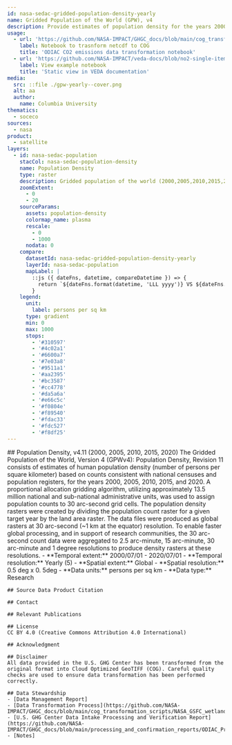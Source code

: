 ```yaml
---
id: nasa-sedac-gridded-population-density-yearly
name: Gridded Population of the World (GPW), v4
description: Provide estimates of population density for the years 2000, 2005, 2010, 2015, and 2020, based on counts consistent with national censuses and population registers, as raster data to facilitate data integration.
usage:
  - url: 'https://github.com/NASA-IMPACT/GHGC_docs/blob/main/cog_transformation_scripts/NASA_GSFC_wetlands_transformation.py'
    label: Notebook to trasnform netcdf to COG
    title: 'ODIAC CO2 emissions data transformation notebook'
  - url: 'https://github.com/NASA-IMPACT/veda-docs/blob/no2-single-item-viz/example-notebooks/no2-single-item-vizualization.ipynb'
    label: View example notebook
    title: 'Static view in VEDA documentation'
media:
  src: ::file ./gpw-yearly--cover.png
  alt: aa
  author:
    name: Columbia University
thematics:
  - soceco
sources:
  - nasa
product:
  - satellite
layers:
  - id: nasa-sedac-population
    stacCol: nasa-sedac-population-density
    name: Population Density
    type: raster
    description: Gridded population of the world (2000,2005,2010,2015,2020)
    zoomExtent:
      - 0
      - 20
    sourceParams:
      assets: population-density
      colormap_name: plasma
      rescale:
        - 0
        - 1000
      nodata: 0
    compare:
      datasetId: nasa-sedac-gridded-population-density-yearly
      layerId: nasa-sedac-population
      mapLabel: |
        ::js ({ dateFns, datetime, compareDatetime }) => {
          return `${dateFns.format(datetime, 'LLL yyyy')} VS ${dateFns.format(compareDatetime, 'LLL yyyy')}`;
        }
    legend:
      unit:
        label: persons per sq km
      type: gradient
      min: 0
      max: 1000
      stops:
        - '#310597'
        - '#4c02a1'
        - '#6600a7'
        - '#7e03a8'
        - '#9511a1'
        - '#aa2395'
        - '#bc3587'
        - '#cc4778'
        - '#da5a6a'
        - '#e66c5c'
        - '#f0804e'
        - '#f89540'
        - '#fdac33'
        - '#fdc527'
        - '#f8df25'    
---
```


<Block>
  <Prose>
    ## Population Density, v4.11 (2000, 2005, 2010, 2015, 2020)
    The Gridded Population of the World, Version 4 (GPWv4): Population Density, Revision 11 consists of estimates of human population density (number of persons per square kilometer) based on counts consistent with national censuses and population registers, for the years 2000, 2005, 2010, 2015, and 2020. A proportional allocation gridding algorithm, utilizing approximately 13.5 million national and sub-national administrative units, was used to assign population counts to 30 arc-second grid cells. The population density rasters were created by dividing the population count raster for a given target year by the land area raster. The data files were produced as global rasters at 30 arc-second (~1 km at the equator) resolution. To enable faster global processing, and in support of research communities, the 30 arc-second count data were aggregated to 2.5 arc-minute, 15 arc-minute, 30 arc-minute and 1 degree resolutions to produce density rasters at these resolutions.    
    - **Temporal extent:** 2000/07/01 - 2020/07/01 
    - **Temporal resolution:** Yearly (5)   
    - **Spatial extent:** Global    
    - **Spatial resolution:** 0.5 deg x 0. 5deg    
    - **Data units:** persons per sq km     
    - **Data type:** Research
    
    ## Source Data Product Citation

    ## Contact
    
    ## Relevant Publications
    
    ## License
    CC BY 4.0 (Creative Commons Attribution 4.0 International)

    ## Acknowledgment

    ## Disclaimer
    All data provided in the U.S. GHG Center has been transformed from the original format into Cloud Optimized GeoTIFF (COG). Careful quality checks are used to ensure data transformation has been performed correctly.
    
    ## Data Stewardship
    - [Data Management Report]
    - [Data Transformation Process](https://github.com/NASA-IMPACT/GHGC_docs/blob/main/cog_transformation_scripts/NASA_GSFC_wetlands_transformation.py)
    - [U.S. GHG Center Data Intake Processing and Verification Report](https://github.com/NASA-IMPACT/GHGC_docs/blob/main/processing_and_confirmation_reports/ODIAC_Processing%20and%20Confirmation%20Report%20.pdf)
    - [Notes]

  </Prose>
</Block>
